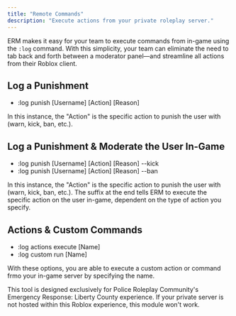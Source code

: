 ```yaml
---
title: "Remote Commands"
description: "Execute actions from your private roleplay server."
---
```


ERM makes it easy for your team to execute commands from in-game using the `:log` command. With this simplicity, your team can eliminate the need to tab back and forth between a moderator panel—and streamline all actions from their Roblox client.

## Log a Punishment

- :log punish [Username] [Action] [Reason]

In this instance, the "Action" is the specific action to punish the user with (warn, kick, ban, etc.).

## Log a Punishment & Moderate the User In-Game

- :log punish [Username] [Action] [Reason] --kick
- :log punish [Username] [Action] [Reason] --ban

In this instance, the "Action" is the specific action to punish the user with (warn, kick, ban, etc.). The suffix at the end tells ERM to execute the specific action on the user in-game, dependent on the type of action you specify.

## Actions & Custom Commands

- :log actions execute [Name]
- :log custom run [Name]

With these options, you are able to execute a custom action or command frmo your in-game server by specifying the name.

<Warning>
  This tool is designed exclusively for Police Roleplay Community's Emergency Response: Liberty County experience. If your private server is not hosted within this Roblox experience, this module won't work.
</Warning>